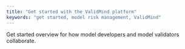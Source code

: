 ```yaml
---
title: "Get started with the ValidMind platform"
keywords: "get started, model risk management, ValidMind"
---
```


Get started overview for how model developers and model validators collaborate.

<!--
## Brief Introduction

Provide a brief introduction to the concept that this article will cover:

- What is [Concept Name]? Explain the concept or topic that the article is about. Provide a clear and concise definition that accurately reflects the scope of the article.

- Why is [Concept Name] Important? Explain why the concept or topic is important and why users should be interested in learning more about it.

- How Does [Concept Name] Work? Provide a detailed explanation of how the concept or topic works. Use examples or diagrams to help illustrate key points.

- Key Terms. List important terms and concepts related to the main topic and provide clear definitions for each one.

## Examples

Provide one or more examples that illustrate how the concept or topic works in practice. These examples should be clear and concise and should help users understand how to apply the concept or topic in real-world situations.

## Related Topics

Provide links or references to related topics that users might find useful or interesting. These could be other articles, resources, or tools related to the main topic.
-->
